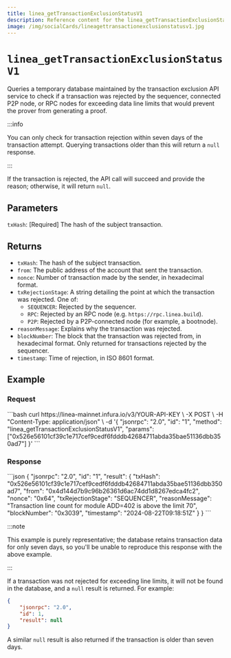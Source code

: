 ```yaml
---
title: linea_getTransactionExclusionStatusV1
description: Reference content for the linea_getTransactionExclusionStatusV1 method.
image: /img/socialCards/lineagettransactionexclusionstatusv1.jpg
---
```



# `linea_getTransactionExclusionStatusV1`

Queries a temporary database maintained by the transaction exclusion API service to check if a 
transaction was rejected by the sequencer, connected P2P node, or RPC nodes for exceeding data line limits 
that would prevent the prover from generating a proof.


:::info

You can only check for transaction rejection within seven days of the transaction attempt. Querying
transactions older than this will return a `null` response.

:::

If the transaction is rejected, the API call will succeed and provide the reason; otherwise, it
will return `null`.

## Parameters

`txHash`: [Required] The hash of the subject transaction.

## Returns

- `txHash`: The hash of the subject transaction. 
- `from`: The public address of the account that sent the transaction. 
- `nonce`: Number of transaction made by the sender, in hexadecimal format. 
- `txRejectionStage`: A string detailing the point at which the transaction was rejected. One of:
    - `SEQUENCER`: Rejected by the sequencer.
    - `RPC`: Rejected by an RPC node (e.g. `https://rpc.linea.build`).
    - `P2P`: Rejected by a P2P-connected node (for example, a bootnode). 
- `reasonMessage`: Explains why the transaction was rejected. 
- `blockNumber`: The block that the transaction was rejected from, in hexadecimal format. Only 
returned for transactions rejected by the sequencer. 
- `timestamp`: Time of rejection, in ISO 8601 format. 

## Example

### Request

<Tabs>
    <TabItem value="curl">
        ```bash
        curl https://linea-mainnet.infura.io/v3/YOUR-API-KEY \
        -X POST \
        -H "Content-Type: application/json" \
        -d '{
            "jsonrpc": "2.0",
            "id": "1",
            "method": "linea_getTransactionExclusionStatusV1",
            "params": ["0x526e56101cf39c1e717cef9cedf6fdddb42684711abda35bae51136dbb350ad7"]
        }'
        ```
    </TabItem>
</Tabs>

### Response

<Tabs>
    <TabItem value="JSON">
        ```json
        {
            "jsonrpc": "2.0",
            "id": "1",
            "result": {
                "txHash": "0x526e56101cf39c1e717cef9cedf6fdddb42684711abda35bae51136dbb350ad7",
                "from": "0x4d144d7b9c96b26361d6ac74dd1d8267edca4fc2",
                "nonce": "0x64",
                "txRejectionStage": "SEQUENCER",
                "reasonMessage": "Transaction line count for module ADD=402 is above the limit 70",
                "blockNumber": "0x3039",
                "timestamp": "2024-08-22T09:18:51Z"
            }
        }
        ```
    </TabItem>
</Tabs>

:::note

This example is purely representative; the database retains transaction data for only seven days, so
you'll be unable to reproduce this response with the above example.

:::

If a transaction was not rejected for exceeding line limits, it will not be found in the database, 
and a `null` result is returned. For example:

```json
{
    "jsonrpc": "2.0",
    "id": 1,
    "result": null
}
```

A similar `null` result is also returned if the transaction is older than seven days.
